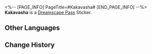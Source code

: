 <%-- [PAGE_INFO]
PageTitle=#Kakavasha#
[END_PAGE_INFO] --%>
{{Stub|Location information}}
{{Item Infobox
|id          = 225004
|image       = Dreamscape Pass Sticker Kakavasha.png
|type        = Dreamscape Pass Sticker
|type2       = Ashes to Ashes, Dust to Dust Stickers
|invCategory = 
|rarity      = 4
|effect      = 
|description = Digital stickers that can be used to decorate the pages of the Dreamtour Handbook. They come in many different styles.
|source1     = [[Unlocked by Default]]
}}
{{Description|Did you see it? I won again.}}
'''Kakavasha''' is a [[Dreamscape Pass]] Sticker.

==Other Languages==
{{Other Languages
|en   = Kakavasha
|zhs  = 卡卡瓦夏
|zht  = 卡卡瓦夏
|ja   = カカワーシャ
|ko   = 카카바샤
|es   = Kakavasha
|fr   = Akavasha
|ru   = Какавача
|th   = Kakavasha
|vi   = Kakavasha
|de   = Kakavasha
|id   = Kakavasha
|pt   = Akavasha
}}

==Change History==
{{Change History|2.3}}